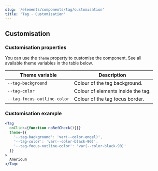 ```yaml
---
slug: '/elements/components/tag/customisation'
title: 'Tag - Customisation'
---
```




## Customisation

### Customisation properties
You can use the `theme` property to customise the component. See all available theme variables in the table below.

| Theme variable                        | Description                                 |
| ------------------------------------- | ------------------------------------------- |
| `--tag-background`                    | Colour of the tag background.               |
| `--tag-color`                         | Colour of elements inside the tag.          |
| `--tag-focus-outline-color`           | Colour of the tag focus border.             |

### Customisation example
<Playground>


```jsx
<Tag
  onClick={function noRefCheck(){}}
  theme={{
    '--tag-background': 'var(--color-engel)',
    '--tag-color': 'var(--color-black-90)',
    '--tag-focus-outline-color': 'var(--color-black-90)'
  }}
>
  Americum
</Tag>
```


</Playground>
